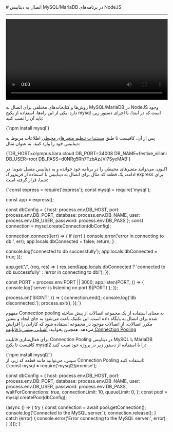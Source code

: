
<Layout>
# اتصال به دیتابیس MySQL/MariaDB در برنامه‌های NodeJS
<hr className="mb-2" />
<video
    src="https://files.liara.ir/liara/nodejs/nodejs-mysql.mp4"
    controls="controls"
    className="block w-full"
    width="100%"
></video>
<br />


روش‌ها و کتابخانه‌های مختلفی برای اتصال به MySQL/MariaDB در NodeJS وجود دارد. یکی از این راه‌ها، استفاده از پکیج <Important>mysql</Important> است که در ابتدا، با اجرای دستور زیر، باید آن را نصب کنید:
<div className="h-2" />
<div dir='ltr'>
    <Highlight className="bash">
        {`npm install mysql`}
    </Highlight>
</div>
<div className="h-2" />

پس از آن، کافیست تا طبق <a href="../../../details/envs" className="blue-link">مستندات تنظیم متغیرهای محیطی</a> اطلاعات مربوط به دیتابیس خود را وارد کنید. به عنوان مثال:

<div className="h-2" />
<div dir='ltr'>
    <Highlight className="bash">
        {`DB_HOST=olympus.liara.cloud
DB_PORT=34008
DB_NAME=festive_villani
DB_USER=root
DB_PASS=d0NRg5Rh7TzbAzJVl7SyeMAB`}
    </Highlight>
</div>
<div className="h-2" />

اکنون، می‌توانید متغیرهای محیطی را در برنامه خود خوانده و به دیتابیس متصل شوید؛ در ادامه، یک قطعه کد مثال برای
اتصال به دیتابیس با استفاده از فریم‌ورک <Important>express</Important> برای شما، قرار گرفته است:

<div className="h-2" />
<div dir='ltr'>
    <Highlight className="js">
        {`const express = require('express');
const mysql = require('mysql');

const app = express();

const dbConfig = {
  host: process.env.DB_HOST,
  port: process.env.DB_PORT,
  database: process.env.DB_NAME,
  user: process.env.DB_USER,
  password: process.env.DB_PASS
};
const connection = mysql.createConnection(dbConfig);

connection.connect((err) => {
  if (err) {
    console.error('error in connecting to db:', err);
    app.locals.dbConnected = false;
    return;
  }

  console.log('connected to db successfully');
  app.locals.dbConnected = true;
});

app.get('/', (req, res) => {
  res.send(app.locals.dbConnected ? 'connected to db successfully' : 'error in connecting to db!');
});

const PORT = process.env.PORT || 3000;
app.listen(PORT, () => {
  console.log(\`server is listening on port \${PORT}\`);
});

process.on('SIGINT', () => {
  connection.end();
  console.log('db disconnected.');
  process.exit();
});`}
    </Highlight>
</div>

<Section id="connection-pooling" title="استفاده از Connection Pooling" />

مفهوم Connection pooling به معنای استفاده از یک مجموعه اتصالات از پیش ساخته شده برای اتصال به پایگاه داده است. این تکنیک باعث می‌شود به جای ایجاد و بستن مکرر اتصالات، از اتصالات موجود در مجموعه استفاده شود که کارایی را افزایش می‌دهد.
<Alert variant='success'>همچنین بخوانید: <a className="blue-link" href="../../../../dbaas/details/connection-pool">آشنایی بیشتر با قابلیت Connection Pooling</a></Alert>

برای فعال‌سازی قابلیت Connection Pooling در دیتابیس MySQL یا MariaDB کافیست تا پکیج <Important>mysql2</Important> را با استفاده از دستور زیر در پروژه خود نصب کنید:
<div className="h-2" />
<div dir='ltr'>
    <Highlight className="bash">
        {`npm install mysql2`}
    </Highlight>
</div>
<div className="h-2" />
سپس، می‌توانید مانند قطعه کد زیر، از Connection Pooling استفاده کنید:
<div className="h-2" />
<div dir='ltr'>
    <Highlight className="js">
        {`const mysql = require('mysql2/promise');

const dbConfig = {
  host: process.env.DB_HOST,
  port: process.env.DB_PORT,
  database: process.env.DB_NAME,
  user: process.env.DB_USER,
  password: process.env.DB_PASS,
  waitForConnections: true,
  connectionLimit: 10,
  queueLimit: 0,
};
const pool = mysql.createPool(dbConfig);


(async () => {
  try {
    const connection = await pool.getConnection();
    console.log('Connected to the MySQL server.');
    connection.release();
  } catch (error) {
    console.error('Error connecting to the MySQL server:', error);
  }
})();`}
    </Highlight>
</div>


</Layout>